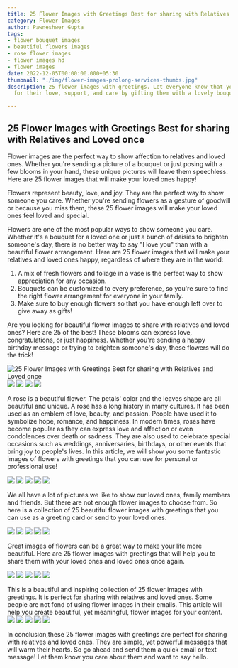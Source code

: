 ```yaml
---
title: 25 Flower Images with Greetings Best for sharing with Relatives and Loved once
category: Flower Images
author: Pawneshwer Gupta
tags:
- flower bouquet images
- beautiful flowers images
- rose flower images
- flower images hd
- flower images
date: 2022-12-05T00:00:00.000+05:30
thumbnail: "./img/flower-images-prolong-services-thumbs.jpg"
description: 25 flower images with greetings. Let everyone know that you are thankful
  for their love, support, and care by gifting them with a lovely bouquet of flowers.

---
```

## 25 Flower Images with Greetings Best for sharing with Relatives and Loved once

Flower images are the perfect way to show affection to relatives and loved ones. Whether you're sending a picture of a bouquet or just posing with a few blooms in your hand, these unique pictures will leave them speechless. Here are 25 flower images that will make your loved ones happy!

Flowers represent beauty, love, and joy. They are the perfect way to show someone you care. Whether you're sending flowers as a gesture of goodwill or because you miss them, these 25 flower images will make your loved ones feel loved and special.

Flowers are one of the most popular ways to show someone you care. Whether it's a bouquet for a loved one or just a bunch of daisies to brighten someone's day, there is no better way to say "I love you" than with a beautiful flower arrangement. Here are 25 flower images that will make your relatives and loved ones happy, regardless of where they are in the world:

1. A mix of fresh flowers and foliage in a vase is the perfect way to show appreciation for any occasion.
2. Bouquets can be customized to every preference, so you're sure to find the right flower arrangement for everyone in your family.
3. Make sure to buy enough flowers so that you have enough left over to give away as gifts!

Are you looking for beautiful flower images to share with relatives and loved ones? Here are 25 of the best! These blooms can express love, congratulations, or just happiness. Whether you're sending a happy birthday message or trying to brighten someone's day, these flowers will do the trick!

![25 Flower Images with Greetings Best for sharing with Relatives and Loved once](./img/flower-images-with-greetings-1.jpg "25 Flower Images with Greetings Best for sharing with Relatives and Loved once")
![](./img/flower-images-with-greetings-2.jpg)
![](./img/flower-images-with-greetings-3.jpg)
![](./img/flower-images-with-greetings-4.jpg)
![](./img/flower-images-with-greetings-5.jpg)

A rose is a beautiful flower. The petals' color and the leaves shape are all beautiful and unique. A rose has a long history in many cultures. It has been used as an emblem of love, beauty, and passion. People have used it to symbolize hope, romance, and happiness.
In modern times, roses have become popular as they can express love and affection or even condolences over death or sadness. They are also used to celebrate special occasions such as weddings, anniversaries, birthdays, or other events that bring joy to people's lives.
In this article, we will show you some fantastic images of flowers with greetings that you can use for personal or professional use!

![](./img/flower-images-with-greetings-6.jpg)
![](./img/flower-images-with-greetings-7.jpg)
![](./img/flower-images-with-greetings-8.jpg)
![](./img/flower-images-with-greetings-9.jpg)
![](./img/flower-images-with-greetings-10.jpg)

We all have a lot of pictures we like to show our loved ones, family members and friends. But there are not enough flower images to choose from. So here is a collection of 25 beautiful flower images with greetings that you can use as a greeting card or send to your loved ones.

![](./img/flower-images-with-greetings-11.jpg)
![](./img/flower-images-with-greetings-12.jpg)
![](./img/flower-images-with-greetings-13.jpg)
![](./img/flower-images-with-greetings-14.jpg)
![](./img/flower-images-with-greetings-15.jpg)

Great images of flowers can be a great way to make your life more beautiful. Here are 25 flower images with greetings that will help you to share them with your loved ones and loved ones once again.

![](./img/flower-images-with-greetings-16.jpg)
![](./img/flower-images-with-greetings-17.jpg)
![](./img/flower-images-with-greetings-18.jpg)
![](./img/flower-images-with-greetings-19.jpg)
![](./img/flower-images-with-greetings-20.jpg)

This is a beautiful and inspiring collection of 25 flower images with greetings. It is perfect for sharing with relatives and loved ones.
Some people are not fond of using flower images in their emails. This article will help you create beautiful, yet meaningful, flower images for your content.
![](./img/flower-images-with-greetings-21.jpg)
![](./img/flower-images-with-greetings-22.jpg)
![](./img/flower-images-with-greetings-23.jpg)
![](./img/flower-images-with-greetings-24.jpg)
![](./img/flower-images-with-greetings-25.jpg)

In conclusion,these 25 flower images with greetings are perfect for sharing with relatives and loved ones. They are simple, yet powerful messages that will warm their hearts. So go ahead and send them a quick email or text message! Let them know you care about them and want to say hello.